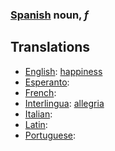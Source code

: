 ===[[Spanish]] noun, ''f'' ===
==Translations==
*[[English]]: [[happiness]]
*[[Esperanto]]: [[]]
*[[French]]: [[]]
*[[Interlingua]]: [[allegria]]
*[[Italian]]: [[]]
*[[Latin]]: [[]]
*[[Portuguese]]: [[]]